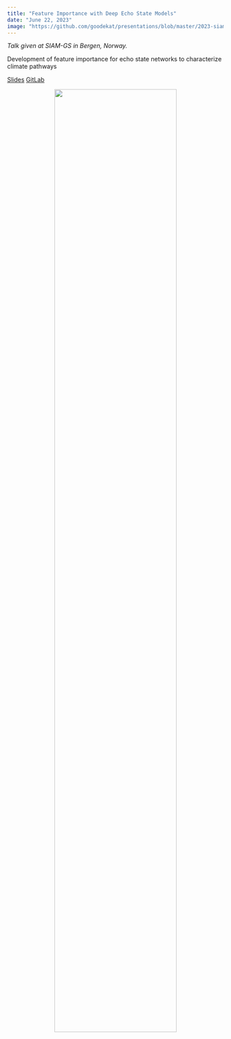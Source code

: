 ```yaml
---
title: "Feature Importance with Deep Echo State Models"
date: "June 22, 2023"
image: "https://github.com/goodekat/presentations/blob/master/2023-siam-gs/figs/merra2_fi.png"
---
```


*Talk given at SIAM-GS in Bergen, Norway.*

Development of feature importance for echo state networks to characterize climate pathways

[Slides](https://goodekat.github.io/presentations/2023-siam-gs/slides.html) [GitLab](https://github.com/goodekat/presentations/tree/master/2023-siam-gs)

<center>![](https://github.com/goodekat/presentations/blob/master/2023-siam-gs/figs/merra2_fi.png){width="75%"}</center>
